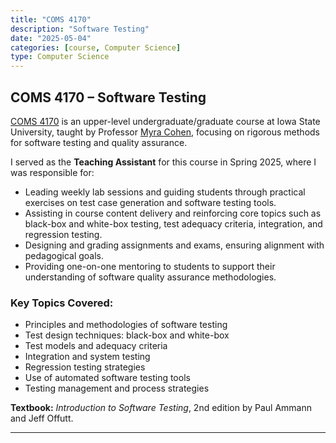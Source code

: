 ```yaml
---
title: "COMS 4170"
description: "Software Testing"
date: "2025-05-04"
categories: [course, Computer Science]
type: Computer Science
---
```


## COMS 4170 – Software Testing

[COMS 4170](https://www.cs.iastate.edu/courses/com-s-4170/) is an upper-level undergraduate/graduate course at Iowa State University, taught by Professor [Myra Cohen](https://www.cs.iastate.edu/people/myra-cohen), focusing on rigorous methods for software testing and quality assurance.

I served as the **Teaching Assistant** for this course in Spring 2025, where I was responsible for:

- Leading weekly lab sessions and guiding students through practical exercises on test case generation and software testing tools.
- Assisting in course content delivery and reinforcing core topics such as black-box and white-box testing, test adequacy criteria, integration, and regression testing.
- Designing and grading assignments and exams, ensuring alignment with pedagogical goals.
- Providing one-on-one mentoring to students to support their understanding of software quality assurance methodologies.

### Key Topics Covered:
- Principles and methodologies of software testing
- Test design techniques: black-box and white-box
- Test models and adequacy criteria
- Integration and system testing
- Regression testing strategies
- Use of automated software testing tools
- Testing management and process strategies

**Textbook:** *Introduction to Software Testing*, 2nd edition by Paul Ammann and Jeff Offutt.

---

